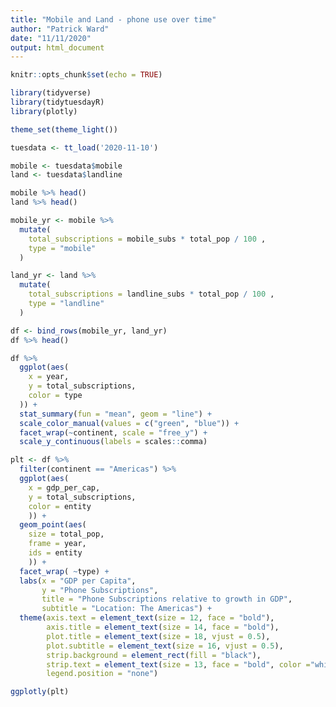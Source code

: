 ```yaml
---
title: "Mobile and Land - phone use over time"
author: "Patrick Ward"
date: "11/11/2020"
output: html_document
---
```


```r
knitr::opts_chunk$set(echo = TRUE)

library(tidyverse)
library(tidytuesdayR)
library(plotly)

theme_set(theme_light())

tuesdata <- tt_load('2020-11-10')

mobile <- tuesdata$mobile
land <- tuesdata$landline

mobile %>% head()
land %>% head()

mobile_yr <- mobile %>%
  mutate(
    total_subscriptions = mobile_subs * total_pop / 100 ,
    type = "mobile"
  )

land_yr <- land %>%
  mutate(
    total_subscriptions = landline_subs * total_pop / 100 ,
    type = "landline"
  )

df <- bind_rows(mobile_yr, land_yr)
df %>% head()

```


```r

df %>%
  ggplot(aes(
    x = year,
    y = total_subscriptions,
    color = type
  )) +
  stat_summary(fun = "mean", geom = "line") +
  scale_color_manual(values = c("green", "blue")) +
  facet_wrap(~continent, scale = "free_y") +
  scale_y_continuous(labels = scales::comma)

```



```r

plt <- df %>%
  filter(continent == "Americas") %>%
  ggplot(aes(
    x = gdp_per_cap,
    y = total_subscriptions,
    color = entity
    )) +
  geom_point(aes(
    size = total_pop,
    frame = year,
    ids = entity
    )) +
  facet_wrap( ~type) +
  labs(x = "GDP per Capita",
       y = "Phone Subscriptions",
       title = "Phone Subscriptions relative to growth in GDP",
       subtitle = "Location: The Americas") +
  theme(axis.text = element_text(size = 12, face = "bold"),
        axis.title = element_text(size = 14, face = "bold"),
        plot.title = element_text(size = 18, vjust = 0.5),
        plot.subtitle = element_text(size = 16, vjust = 0.5),
        strip.background = element_rect(fill = "black"),
        strip.text = element_text(size = 13, face = "bold", color ="white"),
        legend.position = "none")

ggplotly(plt)

```

